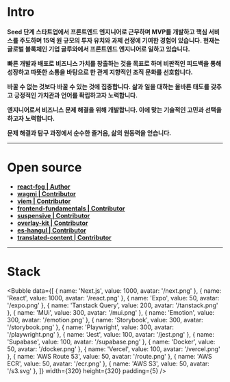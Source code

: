 
<OceanScene/>

# Intro

**Seed 단계 스타트업에서 프론트엔드 엔지니어로 근무하며 MVP를 개발하고 핵심 서비스를 주도하며 15억 원 규모의 투자 유치와 과제 선정에 기여한 경험이 있습니다. 현재는 글로벌 블록체인 기업 글루와에서 프론트엔드 엔지니어로 일하고 있습니다.**

**빠른 개발과 배포로 비즈니스 가치를 창출하는 것을 목표로 하며 비판적인 피드백을 통해 성장하고 따뜻한 소통을 바탕으로 한 관계 지향적인 조직 문화를 선호합니다.**

**바꿀 수 없는 것보다 바꿀 수 있는 것에 집중합니다. 삶과 일을 대하는 올바른 태도를 갖추고 긍정적인 가치관과 언어를 확립하고자 노력합니다.**

**엔지니어로서 비즈니스 문제 해결을 위해 개발합니다. 이에 맞는 기술적인 고민과 선택을 하고자 노력합니다.**

**문제 해결과 탐구 과정에서 순수한 즐거움, 삶의 원동력을 얻습니다.**

---

# Open source
- [**react-fog | Author**](https://www.npmjs.com/package/react-fog)
- [**wagmi | Contributor**](https://github.com/wevm/wagmi/issues?q=is%3Apr+author%3Afe-dudu)
- [**viem | Contributor**](https://github.com/wevm/viem/pulls?q=fe-dudu)
- [**frontend-fundamentals | Contributor**](https://github.com/toss/frontend-fundamentals/issues?q=is%3Apr+author%3Afe-dudu)
- [**suspensive | Contributor**](https://github.com/toss/suspensive/pulls?q=is%3Apr+author%3Afe-dudu)
- [**overlay-kit | Contributor**](https://github.com/toss/overlay-kit/pulls?q=is%3Apr+author%3Afe-dudu)
- [**es-hangul | Contributor**](https://github.com/toss/es-hangul/pulls?q=is%3Apr+author%3Afe-dudu)
- [**translated-content | Contributor**](https://github.com/mdn/translated-content/pulls?q=is%3Apr+is%3Aclosed+author%3Afe-dudu)

---

# Stack

<Bubble
  data={[
    { name: 'Next.js', value: 1000, avatar: '/next.png' },
    { name: 'React', value: 1000, avatar: '/react.png' },
    { name: 'Expo', value: 50, avatar: '/expo.png' },
    { name: 'Tanstack Query', value: 200, avatar: '/tanstack.png' },
    { name: 'MUi', value: 300, avatar: '/mui.png' },
    { name: 'Emotion', value: 300, avatar: '/emotion.png' },
    { name: 'Storybook', value: 300, avatar: '/storybook.png' },
    { name: 'Playwright', value: 300, avatar: '/playwright.png' },
    { name: 'Jest', value: 100, avatar: '/jest.png' },
    { name: 'Supabase', value: 100, avatar: '/supabase.png' },
    { name: 'Docker', value: 50, avatar: '/docker.png' },
    { name: 'Vercel', value: 100, avatar: '/vercel.png' },
    { name: 'AWS Route 53', value: 50, avatar: '/route.png' },
    { name: 'AWS ECR', value: 50, avatar: '/ecr.png' },
    { name: 'AWS S3', value: 50, avatar: '/s3.svg' },
  ]}
  width={320}
  height={320}
  padding={5}
/>
